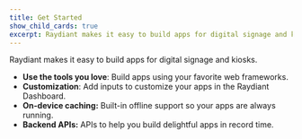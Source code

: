 ```yaml
---
title: Get Started
show_child_cards: true
excerpt: Raydiant makes it easy to build apps for digital signage and kiosks.
---
```


Raydiant makes it easy to build apps for digital signage and kiosks.

- **Use the tools you love**: Build apps using your favorite web frameworks.
- **Customization**: Add inputs to customize your apps in the Raydiant Dashboard.
- **On-device caching:** Built-in offline support so your apps are always running.
- **Backend APIs:** APIs to help you build delightful apps in record time.
